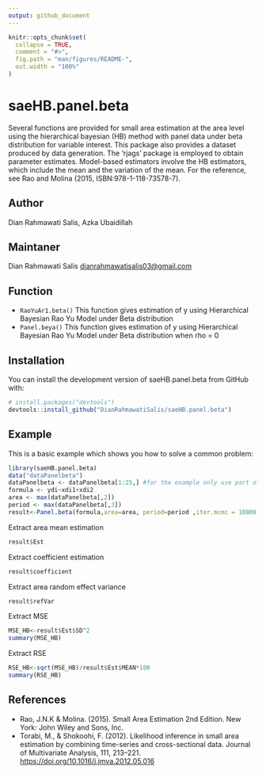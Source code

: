 ```yaml
---
output: github_document
---
```


<!-- README.md is generated from README.Rmd. Please edit that file -->

```r
knitr::opts_chunk$set(
  collapse = TRUE,
  comment = "#>",
  fig.path = "man/figures/README-",
  out.width = "100%"
)
```

# saeHB.panel.beta

Several functions are provided for small area estimation at
the area level using the hierarchical bayesian (HB) method with panel
data under beta distribution for variable interest. This package also
provides a dataset produced by data generation. The 'rjags' package is
employed to obtain parameter estimates. Model-based estimators involve
the HB estimators, which include the mean and the variation of the
mean. For the reference, see Rao and Molina (2015, ISBN:978-1-118-73578-7).

## Author
Dian Rahmawati Salis, Azka Ubaidillah

## Maintaner
Dian Rahmawati Salis <dianrahmawatisalis03@gmail.com>

## Function
* `RaoYuAr1.beta()` This function gives estimation of y using Hierarchical Bayesian Rao Yu Model under Beta distribution
* `Panel.beya()` This function gives estimation of y using Hierarchical Bayesian Rao Yu Model under Beta distribution when rho = 0

## Installation
You can install the development version of saeHB.panel.beta from GitHub with:
``` r
# install.packages("devtools")
devtools::install_github("DianRahmawatiSalis/saeHB.panel.beta")
```

## Example

This is a basic example which shows you how to solve a common problem:

```r
library(saeHB.panel.beta)
data("dataPanelbeta")
dataPanelbeta <- dataPanelbeta[1:25,] #for the example only use part of the dataset
formula <- ydi~xdi1+xdi2 
area <- max(dataPanelbeta[,2])
period <- max(dataPanelbeta[,3])
result<-Panel.beta(formula,area=area, period=period ,iter.mcmc = 10000,thin=5,burn.in = 1000,data=dataPanelbeta)
```

Extract area mean estimation
```r
result$Est
```

Extract coefficient estimation
```r
result$coefficient
```

Extract area random effect variance
```r
result$refVar
```

Extract MSE
```r
MSE_HB<-result$Est$SD^2
summary(MSE_HB)
```

Extract RSE
```r
RSE_HB<-sqrt(MSE_HB)/result$Est$MEAN*100
summary(RSE_HB)
```

## References

* Rao, J.N.K & Molina. (2015). Small Area Estimation 2nd Edition. New York: John Wiley and Sons, Inc.
* Torabi, M., & Shokoohi, F. (2012). Likelihood inference in small area estimation by combining time-series and cross-sectional data. Journal of Multivariate Analysis, 111, 213–221. <https://doi.org/10.1016/j.jmva.2012.05.016>
